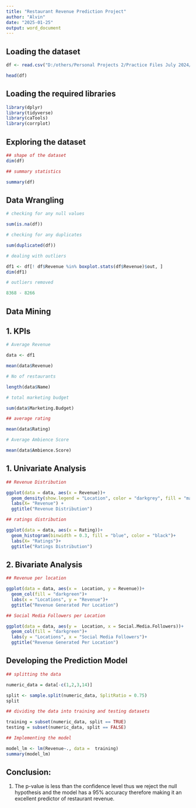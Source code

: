 ---
title: "Restaurant Revenue Prediction Project"
author: "Alvin"
date: "2025-01-25"
output: word_document
---

## Loading the dataset
```{r}
df <- read.csv("D:/others/Personal Projects 2/Practice Files July 2024/Restaurant Revenue Prediction Dataset/restaurant_data.csv")

head(df)
```
## Loading the required libraries
```{r}
library(dplyr)
library(tidyverse)
library(caTools)
library(corrplot)
```
## Exploring the dataset
```{r}
## shape of the dataset
dim(df)
```
```{r}
## summary statistics 

summary(df)
```
## Data Wrangling
```{r}
# checking for any null values

sum(is.na(df))
```
```{r}
# checking for any duplicates

sum(duplicated(df))
```
```{r}
# dealing with outliers

df1 <- df[! df$Revenue %in% boxplot.stats(df$Revenue)$out, ]
dim(df1)
```
```{r}
# outliers removed 

8368 - 8266
```
## Data Mining
## 1. KPIs
```{r}
# Average Revenue

data <- df1

mean(data$Revenue)
```
```{r}
# No of restaurants

length(data$Name)
```

```{r}
# total marketing budget

sum(data$Marketing.Budget)
```
```{r}
## average rating

mean(data$Rating)
```
```{r}
# Average Ambience Score 

mean(data$Ambience.Score)
```
## 1. Univariate Analysis
```{r}
## Revenue Distribution

ggplot(data = data, aes(x = Revenue))+
  geom_density(show.legend = "Location", color = "darkgrey", fill = "maroon")+
  labs(X= "Revenue") +
  ggtitle("Revenue Distribution")
```
```{r}
## ratings distribution

ggplot(data = data, aes(x = Rating))+
  geom_histogram(binwidth = 0.3, fill = "blue", color = "black")+
  labs(X= "Ratings")+
  ggtitle("Ratings Distribution")
```
## 2. Bivariate Analysis
```{r}
## Revenue per location

ggplot(data = data, aes(x =  Location, y = Revenue))+
  geom_col(fill = "darkgreen")+
  labs(x = "Locations", y = "Revenue")+
  ggtitle("Revenue Generated Per Location")
```
```{r}
## Social Media Followers per Location

ggplot(data = data, aes(y =  Location, x = Social.Media.Followers))+
  geom_col(fill = "darkgreen")+
  labs(y = "Locations", x = "Social Media Followers")+
  ggtitle("Revenue Generated Per Location")
```
## Developing the Prediction Model
```{r}
## splitting the data

numeric_data = data[-c(1,2,3,14)]

split <- sample.split(numeric_data, SplitRatio = 0.75)
split
```
```{r}
## dividing the data into training and testing datasets

training = subset(numeric_data, split == TRUE)
testing = subset(numeric_data, split == FALSE)
```

```{r}
## Implementing the model

model_lm <- lm(Revenue~., data =  training)
summary(model_lm)
```
## Conclusion:
1. The p-value is less than the confidence level thus we reject the null hypothesis and the model has a 95% accuracy therefore making it an excellent predictor of restaurant revenue. 
